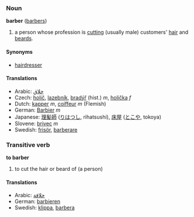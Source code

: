 ===Noun===
'''barber''' ([[barbers]])

# a person whose profession is [[cut]]ting (usually male) customers' [[hair]] and [[beard]]s.

====Synonyms====
*[[hairdresser]]

==== Translations ====
*Arabic: [[حلاق]]
*Czech: [[holič]], [[lazebník]], [[bradýř]] (hist.) ''m'',  [[holička]] ''f''
*Dutch: [[kapper]] ''m'', [[coiffeur]] ''m'' (Flemish)
*German: [[Barbier]] ''m''
*Japanese: [[理髪師]] ([[りはつし]], rihatsushi), [[床屋]] ([[とこや]], tokoya)
*Slovene: [[brivec]] ''m''
*Swedish: [[frisör]], [[barberare]]

===Transitive verb===
'''to barber'''

# to cut the hair or beard of (a person)

====Translations====
*Arabic: [[حلاقة]]
*German: [[barbieren]]
*Swedish: [[klippa]], [[barbera]]